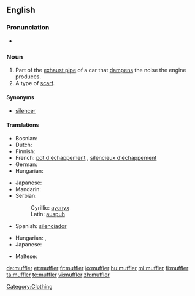 ==English==

===Pronunciation===
* {{audio|en-us-muffler.ogg|Audio (US)}}

===Noun===
{{en-noun}}

# Part of the [[exhaust pipe]] of a car that [[dampen]]s the noise the engine produces.
# A type of [[scarf]].

====Synonyms====
* [[silencer]]

====Translations====
{{trans-top|part of exhaust pipe}}
* Bosnian: {{t-|bs|auspuh|m}}
* Dutch: {{t+|nl|knalpot|m}}
* Finnish: {{t-|fi|äänenvaimennin}}
* French: [[pot d'échappement]] {{m}}, [[silencieux d'échappement]] {{m}}
* German: {{t+|de|Schalldämpfer|m}}
* Hungarian: {{t+|hu|hangtompító}}
{{trans-mid}}
* Japanese: {{t-|ja|マフラー|tr=mafurā}}
* Mandarin: {{t|cmn|消音器|tr=chinese|sc=Hani}}
* Serbian:
*: Cyrillic: [[ауспух]] {{m}}
*: Latin: [[auspuh]] {{m}}
* Spanish: [[silenciador]] {{m}}
{{trans-bottom}}

{{trans-top|scarf}}
* Hungarian: {{t+|hu|sál}}, {{t-|hu|nyaksál}}
* Japanese: {{t-|ja|マフラー|tr=mafurā}}
{{trans-mid}}
* Maltese: {{t|mt|xalla|f|xs=Maltese}}
{{trans-bottom}}

[[Category:Clothing]]

[[de:muffler]]
[[et:muffler]]
[[fr:muffler]]
[[io:muffler]]
[[hu:muffler]]
[[ml:muffler]]
[[fi:muffler]]
[[ta:muffler]]
[[te:muffler]]
[[vi:muffler]]
[[zh:muffler]]